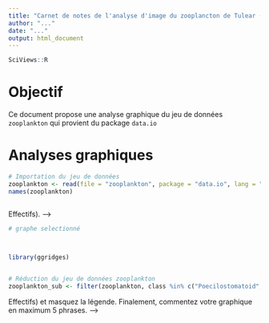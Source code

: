 ```yaml
---
title: "Carnet de notes de l'analyse d'image du zooplancton de Tulear (Madagascar)"
author: "..."
date: "..."
output: html_document
---
```


```r
SciViews::R
```

# Objectif

Ce document propose une analyse graphique du jeu de données `zooplankton` qui provient du package `data.io`

# Analyses graphiques

<!--- 
Importez le jeu de données `zooplankton` depuis le package `data.io` et assignez le à `zooplankton`. 
Cette étape est réalisée pour vous ci-dessous 
--->

```r
# Importation du jeu de données
zooplankton <- read(file = "zooplankton", package = "data.io", lang = "fr")
names(zooplankton)
```

<!--- Consignes
Réalisez quatres histogrammes pour visualiser la distribution du diamètre du cercle équivalent (`ecd`) en utilisant les nombres de classes suivantes suivantes : 10, 25, 40 et 55.

bonus : n'hésitez pas à essayer de combiner ces 4 graphiques en graphique multiple avec la fonction combine_chart()
--->

```r

```

<!--- Consignes
Parmi les 4 graphiques précédents, sélectionnez celui que vous jugez le plus pertinent et commentez le en maximum 3 phrases. Modifiez le nom de l'axe des ordonnées (count --> Effectifs).
--->


```r
# graphe selectionné

```

<!--- Consignes
Réaliser à présent un graphique de densité pour visualiser la distribution du périmètre (`perimeter`) et commentez-le en 5 phrases maximum.
--->

```r

```

<!--- Consignes
Réalisez un diagramme en violon de l'aire (`area`) par classe (`class`) avec de la couleur pour chaque classe. Assurez-vous que la légende ne soit pas visible sur le graphique et que les classes soient lisibles. Commentez celui-ci en maximum 5 phrases. 
--->

```r

```

<!--- Consinges
Reproduisez le même graphique que le précédant mais cette fois-ci en utilisant la fonction `geom_density_ridges()` du packages `ggridges`. Commentez celui-ci en maximum 5 phrases. 
--->

```r
library(ggridges)
 
```

<!---
A partir du jeu de données `zooplakton`, créez `zooplakton_sub` qui ne contiendra que les classes suivantes : "Poecilostomatoid", "Calanoid", "Cyclopoid", "Harpacticoid". 
Cette étape est réalisée pour vous ci-dessous 
--->

```r
# Réduction du jeu de données zooplankton
zooplankton_sub <- filter(zooplankton, class %in% c("Poecilostomatoid", "Calanoid", "Cyclopoid", "Harpacticoid"))
```

<!--- Consignes
En utilisant le jeu de données `zooplakton_sub`, réalisez un histogramme pour visualiser le diamètre de feret (`feret`) en utilisant un découpage de 25. Créez un graphique en facette en utilisant la classe (`class`). Pour chaque classe, l'histogramme doit être présentée sur un histogramme grisé représentant l'ensemble des données. Modifiez le nom de l'axe des ordonnées (count --> Effectifs) et masquez la légende. Finalement, commentez votre graphique en maximum 5 phrases. 
--->

```r

```

<!--- Consinges
C'est maintenant à vous de jouez. A partir des `19 variables` du jeu de données `zooplacton_sub`, réalisez et commentez deux nouveaux graphiques permettant d'analyser la distribution d'une variable. Utilisez deux géométries différente et une variable facteur dans au moins un des deux graphiques. 
--->

```r

```

```r

```

